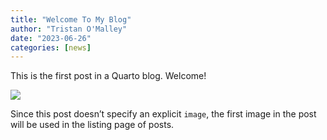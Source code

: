 ```yaml
---
title: "Welcome To My Blog"
author: "Tristan O'Malley"
date: "2023-06-26"
categories: [news]
---
```


This is the first post in a Quarto blog. Welcome!

![](thumbnail.jpg)

Since this post doesn't specify an explicit `image`, the first image in the post will be used in the listing page of posts.
